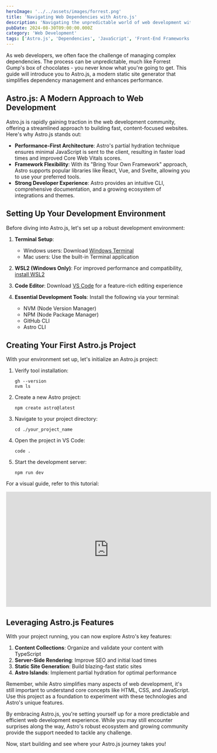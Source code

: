 ```yaml
---
heroImage: '../../assets/images/forrest.png'
title: 'Navigating Web Dependencies with Astro.js'
description: 'Navigating the unpredictable world of web development with Astro.js'
pubDate: 2024-08-30T09:00:00.000Z
category: 'Web Development'
tags: ['Astro.js', 'Dependencies', 'JavaScript', 'Front-End Frameworks']
---
```


As web developers, we often face the challenge of managing complex dependencies. The process can be unpredictable, much like Forrest Gump's box of chocolates - you never know what you're going to get. This guide will introduce you to Astro.js, a modern static site generator that simplifies dependency management and enhances performance.

## Astro.js: A Modern Approach to Web Development

Astro.js is rapidly gaining traction in the web development community, offering a streamlined approach to building fast, content-focused websites. Here's why Astro.js stands out:

- **Performance-First Architecture**: Astro's partial hydration technique ensures minimal JavaScript is sent to the client, resulting in faster load times and improved Core Web Vitals scores.
- **Framework Flexibility**: With its "Bring Your Own Framework" approach, Astro supports popular libraries like React, Vue, and Svelte, allowing you to use your preferred tools.
- **Strong Developer Experience**: Astro provides an intuitive CLI, comprehensive documentation, and a growing ecosystem of integrations and themes.

## Setting Up Your Development Environment

Before diving into Astro.js, let's set up a robust development environment:

1. **Terminal Setup**:

   - Windows users: Download [Windows Terminal](https://apps.microsoft.com/detail/9N0DX20HK701?hl=en-US&gl=US)
   - Mac users: Use the built-in Terminal application

2. **WSL2 (Windows Only)**:
   For improved performance and compatibility, [install WSL2](https://learn.microsoft.com/en-us/windows/wsl/install)

3. **Code Editor**:
   Download [VS Code](https://code.visualstudio.com/download) for a feature-rich editing experience

4. **Essential Development Tools**:
   Install the following via your terminal:
   - NVM (Node Version Manager)
   - NPM (Node Package Manager)
   - GitHub CLI
   - Astro CLI

## Creating Your First Astro.js Project

With your environment set up, let's initialize an Astro.js project:

1. Verify tool installation:

   ```shell
   gh --version
   nvm ls
   ```

2. Create a new Astro project:

   ```shell
   npm create astro@latest
   ```

3. Navigate to your project directory:

   ```shell
   cd ./your_project_name
   ```

4. Open the project in VS Code:

   ```shell
   code .
   ```

5. Start the development server:
   ```shell
   npm run dev
   ```

For a visual guide, refer to this tutorial:

<div style={{ display: 'flex', justifyContent: 'center' }}>
	<iframe
		width='560'
		height='315'
		src='https://www.youtube.com/embed/TYogYBTS7YQ'
		title='YouTube video player'
		frameborder='0'
		allow='accelerometer; autoplay; clipboard-write; encrypted-media; gyroscope; picture-in-picture; web-share'
		allowfullscreen
	></iframe>
</div>

## Leveraging Astro.js Features

With your project running, you can now explore Astro's key features:

1. **Content Collections**: Organize and validate your content with TypeScript
2. **Server-Side Rendering**: Improve SEO and initial load times
3. **Static Site Generation**: Build blazing-fast static sites
4. **Astro Islands**: Implement partial hydration for optimal performance

Remember, while Astro simplifies many aspects of web development, it's still important to understand core concepts like HTML, CSS, and JavaScript. Use this project as a foundation to experiment with these technologies and Astro's unique features.

By embracing Astro.js, you're setting yourself up for a more predictable and efficient web development experience. While you may still encounter surprises along the way, Astro's robust ecosystem and growing community provide the support needed to tackle any challenge.

Now, start building and see where your Astro.js journey takes you!
